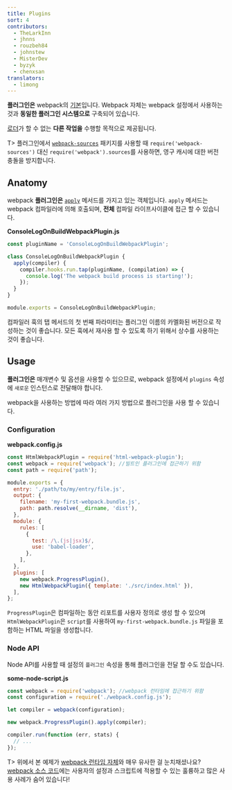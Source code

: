 ```yaml
---
title: Plugins
sort: 4
contributors:
  - TheLarkInn
  - jhnns
  - rouzbeh84
  - johnstew
  - MisterDev
  - byzyk
  - chenxsan
translators:
  - limong
---
```


**플러그인은** webpack의 [기본](https://github.com/webpack/tapable)입니다. Webpack 자체는 webpack 설정에서 사용하는 것과 **동일한 플러그인 시스템으로** 구축되어 있습니다.

[로더](/concepts/loaders)가 할 수 없는 **다른 작업을** 수행할 목적으로 제공됩니다.

T> 플러그인에서 [`webpack-sources`](https://github.com/webpack/webpack-sources) 패키지를 사용할 때 `require('webpack-sources')` 대신 `require('webpack').sources`를 사용하면, 영구 캐시에 대한 버전 충돌을 방지합니다.

## Anatomy

webpack **플러그인은** [`apply`](https://developer.mozilla.org/en-US/docs/Web/JavaScript/Reference/Global_Objects/Function/apply) 메서드를 가지고 있는 객체입니다. `apply` 메서드는 webpack 컴파일러에 의해 호출되며, **전체** 컴파일 라이프사이클에 접근 할 수 있습니다.

**ConsoleLogOnBuildWebpackPlugin.js**

```javascript
const pluginName = 'ConsoleLogOnBuildWebpackPlugin';

class ConsoleLogOnBuildWebpackPlugin {
  apply(compiler) {
    compiler.hooks.run.tap(pluginName, (compilation) => {
      console.log('The webpack build process is starting!');
    });
  }
}

module.exports = ConsoleLogOnBuildWebpackPlugin;
```

컴파일러 훅의 탭 메서드의 첫 번째 파라미터는 플러그인 이름의 카멜화된 버전으로 작성하는 것이 좋습니다. 모든 훅에서 재사용 할 수 있도록 하기 위해서 상수를 사용하는 것이 좋습니다.

## Usage

**플러그인은** 매개변수 및 옵션을 사용할 수 있으므로, webpack 설정에서 `plugins` 속성에 `새로운` 인스턴스로 전달해야 합니다.

webpack을 사용하는 방법에 따라 여러 가지 방법으로 플러그인을 사용 할 수 있습니다.

### Configuration

**webpack.config.js**

```javascript
const HtmlWebpackPlugin = require('html-webpack-plugin');
const webpack = require('webpack'); //빌트인 플러그인에 접근하기 위함
const path = require('path');

module.exports = {
  entry: './path/to/my/entry/file.js',
  output: {
    filename: 'my-first-webpack.bundle.js',
    path: path.resolve(__dirname, 'dist'),
  },
  module: {
    rules: [
      {
        test: /\.(js|jsx)$/,
        use: 'babel-loader',
      },
    ],
  },
  plugins: [
    new webpack.ProgressPlugin(),
    new HtmlWebpackPlugin({ template: './src/index.html' }),
  ],
};
```

`ProgressPlugin`은 컴파일하는 동안 리포트를 사용자 정의로 생성 할 수 있으며 `HtmlWebpackPlugin`은 `script`를 사용하여 `my-first-webpack.bundle.js` 파일을 포함하는 HTML 파일을 생성합니다.

### Node API

Node API를 사용할 때 설정의 `플러그인` 속성을 통해 플러그인을 전달 할 수도 있습니다.

**some-node-script.js**

```javascript
const webpack = require('webpack'); //webpack 런타임에 접근하기 위함
const configuration = require('./webpack.config.js');

let compiler = webpack(configuration);

new webpack.ProgressPlugin().apply(compiler);

compiler.run(function (err, stats) {
  // ...
});
```

T> 위에서 본 예제가 [webpack 런타임 자체](https://github.com/webpack/webpack/blob/e7087ffeda7fa37dfe2ca70b5593c6e899629a2c/bin/webpack.js#L290-L292)와 매우 유사한 걸 눈치채셨나요? [webpack 소스 코드](https://github.com/webpack/webpack)에는 사용자의 설정과 스크립트에 적용할 수 있는 훌륭하고 많은 사용 사례가 숨어 있습니다!
